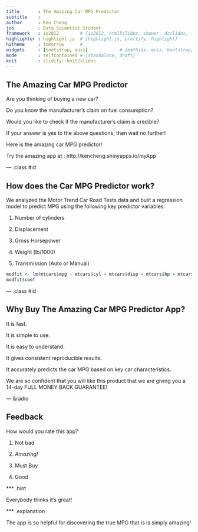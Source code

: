 ```yaml
---
title       : The Amazing Car MPG Predictor
subtitle    : 
author      : Ken Cheng
job         : Data Scientist Student
framework   : io2012        # {io2012, html5slides, shower, dzslides, ...}
highlighter : highlight.js  # {highlight.js, prettify, highlight}
hitheme     : tomorrow      # 
widgets     : [bootstrap, quiz]            # {mathjax, quiz, bootstrap}
mode        : selfcontained # {standalone, draft}
knit        : slidify::knit2slides
--- 
```


## The Amazing Car MPG Predictor

Are you thinking of buying a new car?

Do you know the manufacturer's claim on fuel consumption?

Would you like to check if the manufacturer's claim is credible?

If your answer is yes to the above questions, then wait no further!

Here is the amazing car MPG predictor!

Try the amazing app at : http://kencheng.shinyapps.io/myApp

--- .class #id 

## How does the Car MPG Predictor work?

We analyzed the Motor Trend Car Road Tests data and built a regression model to predict MPG using the following key predictor variables:

1. Number of cylinders

2. Displacement

3. Gross Horsepower

4. Weight (lb/1000)

5. Transmission (Auto or Manual)

```r
modfit <- lm(mtcars$mpg ~ mtcars$cyl + mtcars$disp + mtcars$hp + mtcars$wt + mtcars$am)
modfit$coef
```

--- .class #id 

## Why Buy The Amazing Car MPG Predictor App?

It is fast.

It is simple to use.

It is easy to understand.

It gives consistent reproducible results.

It accurately predicts the car MPG based on key car characteristics.

We are so confident that you will like this product that we are giving you a 14-day FULL MONEY BACK GUARANTEE!



--- &radio 

## Feedback

How would you rate this app?

1. Not bad

2. _Amazing!_

3. Must Buy

4. Good

*** .hint 

Everybody thinks it's great!

*** .explanation 

The app is so helpful for discovering the true MPG that is is simply amazing!
